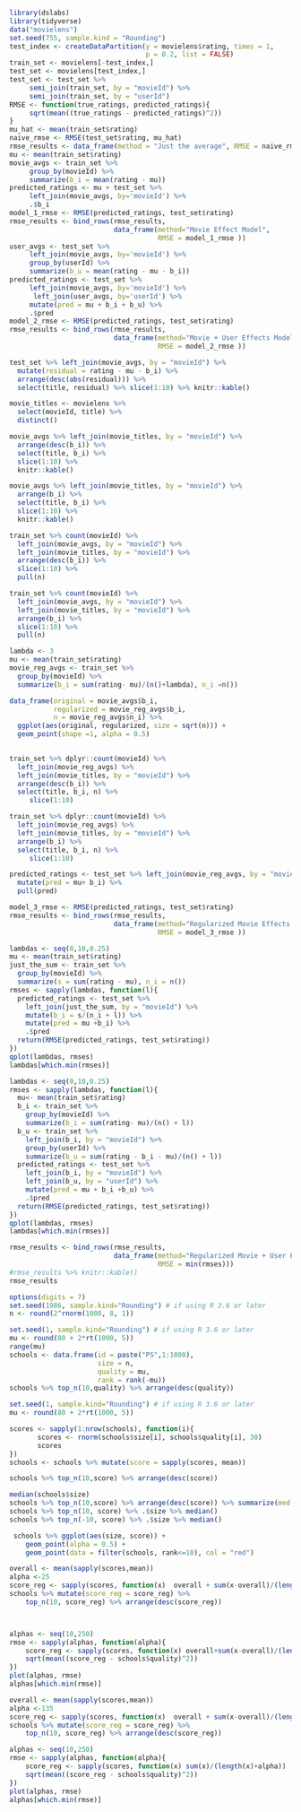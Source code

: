 

```r
library(dslabs)
library(tidyverse)
data("movielens")
set.seed(755, sample.kind = "Rounding")
test_index <- createDataPartition(y = movielens$rating, times = 1,
                                  p = 0.2, list = FALSE)
train_set <- movielens[-test_index,]
test_set <- movielens[test_index,]
test_set <- test_set %>% 
     semi_join(train_set, by = "movieId") %>%
     semi_join(train_set, by = "userId")
RMSE <- function(true_ratings, predicted_ratings){
     sqrt(mean((true_ratings - predicted_ratings)^2))
}
mu_hat <- mean(train_set$rating)
naive_rmse <- RMSE(test_set$rating, mu_hat)
rmse_results <- data_frame(method = "Just the average", RMSE = naive_rmse)
mu <- mean(train_set$rating) 
movie_avgs <- train_set %>% 
     group_by(movieId) %>% 
     summarize(b_i = mean(rating - mu))
predicted_ratings <- mu + test_set %>% 
     left_join(movie_avgs, by='movieId') %>%
     .$b_i
model_1_rmse <- RMSE(predicted_ratings, test_set$rating)
rmse_results <- bind_rows(rmse_results,
                          data_frame(method="Movie Effect Model",
                                     RMSE = model_1_rmse ))
user_avgs <- test_set %>% 
     left_join(movie_avgs, by='movieId') %>%
     group_by(userId) %>%
     summarize(b_u = mean(rating - mu - b_i))
predicted_ratings <- test_set %>% 
     left_join(movie_avgs, by='movieId') %>%
      left_join(user_avgs, by='userId') %>%
     mutate(pred = mu + b_i + b_u) %>%
     .$pred
model_2_rmse <- RMSE(predicted_ratings, test_set$rating)
rmse_results <- bind_rows(rmse_results,
                          data_frame(method="Movie + User Effects Model",  
                                     RMSE = model_2_rmse ))

```
```r
test_set %>% left_join(movie_avgs, by = "movieId") %>%
  mutate(residual = rating - mu - b_i) %>%
  arrange(desc(abs(residual))) %>%
  select(title, residual) %>% slice(1:10) %>% knitr::kable()

movie_titles <- movielens %>%
  select(movieId, title) %>%
  distinct()

movie_avgs %>% left_join(movie_titles, by = "movieId") %>% 
  arrange(desc(b_i)) %>%
  select(title, b_i) %>%
  slice(1:10) %>%
  knitr::kable()

movie_avgs %>% left_join(movie_titles, by = "movieId") %>% 
  arrange(b_i) %>%
  select(title, b_i) %>%
  slice(1:10) %>%
  knitr::kable()

train_set %>% count(movieId) %>%
  left_join(movie_avgs, by = "movieId") %>%
  left_join(movie_titles, by = "movieId") %>% 
  arrange(desc(b_i)) %>%
  slice(1:10) %>%
  pull(n)

train_set %>% count(movieId) %>%
  left_join(movie_avgs, by = "movieId") %>%
  left_join(movie_titles, by = "movieId") %>% 
  arrange(b_i) %>%
  slice(1:10) %>%
  pull(n)
```
```r
lambda <- 3
mu <- mean(train_set$rating)
movie_reg_avgs <- train_set %>%
  group_by(movieId) %>%
  summarize(b_i = sum(rating- mu)/(n()+lambda), n_i =n())

data_frame(original = movie_avgs$b_i,
           regularized = movie_reg_avgs$b_i,
           n = movie_reg_avgs$n_i) %>%
  ggplot(aes(original, regularized, size = sqrt(n))) +
  geom_point(shape =1, alpha = 0.5)
  
```
```r
train_set %>% dplyr::count(movieId) %>%
  left_join(movie_reg_avgs) %>%
  left_join(movie_titles, by = "movieId") %>%
  arrange(desc(b_i)) %>%
  select(title, b_i, n) %>% 
     slice(1:10)

train_set %>% dplyr::count(movieId) %>%
  left_join(movie_reg_avgs) %>%
  left_join(movie_titles, by = "movieId") %>%
  arrange(b_i) %>%
  select(title, b_i, n) %>% 
     slice(1:10)
```
```r
predicted_ratings <- test_set %>% left_join(movie_reg_avgs, by = "movieId") %>%
  mutate(pred = mu+ b_i) %>%
  pull(pred)

model_3_rmse <- RMSE(predicted_ratings, test_set$rating)
rmse_results <- bind_rows(rmse_results,
                          data_frame(method="Regularized Movie Effects Model",  
                                     RMSE = model_3_rmse ))

lambdas <- seq(0,10,0.25)
mu <- mean(train_set$rating)
just_the_sum <- train_set %>%
  group_by(movieId) %>%
  summarize(s = sum(rating - mu), n_i = n())
rmses <- sapply(lambdas, function(l){
  predicted_ratings <- test_set %>%
    left_join(just_the_sum, by = "movieId") %>%
    mutate(b_i = s/(n_i + l)) %>%
    mutate(pred = mu +b_i) %>%
    .$pred
  return(RMSE(predicted_ratings, test_set$rating))
})
qplot(lambdas, rmses)
lambdas[which.min(rmses)]

```
```r
lambdas <- seq(0,10,0.25)
rmses <- sapply(lambdas, function(l){
  mu<- mean(train_set$rating) 
  b_i <- train_set %>%
    group_by(movieId) %>%
    summarize(b_i = sum(rating- mu)/(n() + l))
  b_u <- train_set %>%
    left_join(b_i, by = "movieId") %>%
    group_by(userId) %>%
    summarize(b_u = sum(rating - b_i - mu)/(n() + l)) 
  predicted_ratings <- test_set %>%
    left_join(b_i, by = "movieId") %>%
    left_join(b_u, by = "userId") %>%
    mutate(pred = mu + b_i +b_u) %>%
    .$pred
  return(RMSE(predicted_ratings, test_set$rating))
})
qplot(lambdas, rmses)
lambdas[which.min(rmses)]
```
```r
rmse_results <- bind_rows(rmse_results,
                          data_frame(method="Regularized Movie + User Effect Model",  
                                     RMSE = min(rmses)))
#rmse_results %>% knitr::kable()
rmse_results
```
```r
options(digits = 7)
set.seed(1986, sample.kind="Rounding") # if using R 3.6 or later
n <- round(2^rnorm(1000, 8, 1))

set.seed(1, sample.kind="Rounding") # if using R 3.6 or later
mu <- round(80 + 2*rt(1000, 5))
range(mu)
schools <- data.frame(id = paste("PS",1:1000),
                      size = n,
                      quality = mu,
                      rank = rank(-mu))
schools %>% top_n(10,quality) %>% arrange(desc(quality))
```
```r
set.seed(1, sample.kind="Rounding") # if using R 3.6 or later
mu <- round(80 + 2*rt(1000, 5))

scores <- sapply(1:nrow(schools), function(i){
       scores <- rnorm(schools$size[i], schools$quality[i], 30)
       scores
})
schools <- schools %>% mutate(score = sapply(scores, mean))
```
```r
schools %>% top_n(10,score) %>% arrange(desc(score)) 

median(schools$size)
schools %>% top_n(10,score) %>% arrange(desc(score)) %>% summarize(med = median(size))
schools %>% top_n(10, score) %>% .$size %>% median()
schools %>% top_n(-10, score) %>% .$size %>% median()
```
```r
 schools %>% ggplot(aes(size, score)) +
	geom_point(alpha = 0.5) +
	geom_point(data = filter(schools, rank<=10), col = "red")
```
```r
overall <- mean(sapply(scores,mean))
alpha <-25
score_reg <- sapply(scores, function(x)  overall + sum(x-overall)/(length(x)+alpha))
schools %>% mutate(score_reg = score_reg) %>%
	top_n(10, score_reg) %>% arrange(desc(score_reg))



alphas <- seq(10,250)
rmse <- sapply(alphas, function(alpha){
	score_reg <- sapply(scores, function(x) overall+sum(x-overall)/(length(x)+alpha))
	sqrt(mean((score_reg - schools$quality)^2))
})
plot(alphas, rmse)
alphas[which.min(rmse)]
```
```r
overall <- mean(sapply(scores,mean))
alpha <-135
score_reg <- sapply(scores, function(x)  overall + sum(x-overall)/(length(x)+alpha))
schools %>% mutate(score_reg = score_reg) %>%
	top_n(10, score_reg) %>% arrange(desc(score_reg))
```
```r
alphas <- seq(10,250)
rmse <- sapply(alphas, function(alpha){
	score_reg <- sapply(scores, function(x) sum(x)/(length(x)+alpha))
	sqrt(mean((score_reg - schools$quality)^2))
})
plot(alphas, rmse)
alphas[which.min(rmse)]
```





